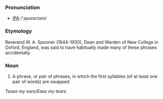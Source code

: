 ===Pronunciation===
* [[IPA]] /'spunεrɪsm/

===Etymology===
Reverend W. A. Spooner (1844-1930), Dean and Warden of New College in Oxford, England, was said to have habitually made many of these phrases accidentally.

===Noun===
# A phrase, or pair of phrases, in which the first syllables (of at least one pair of words) are swapped.
''Tease my ears/Ease my tears''